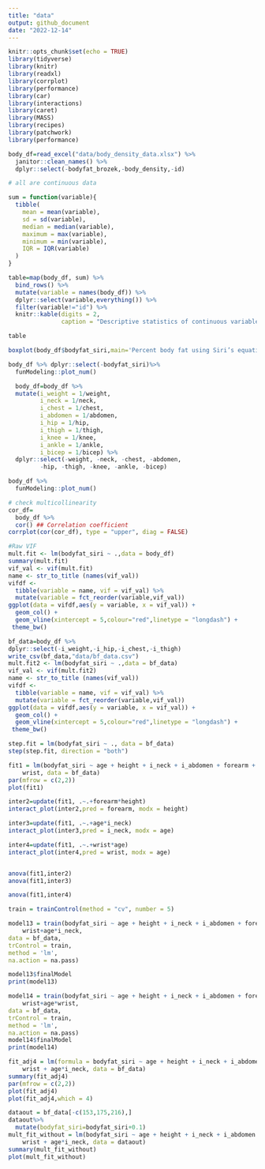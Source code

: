 ```yaml
---
title: "data"
output: github_document
date: "2022-12-14"
---
```


```r
knitr::opts_chunk$set(echo = TRUE)
library(tidyverse)
library(knitr)
library(readxl)
library(corrplot)
library(performance)
library(car)
library(interactions)
library(caret)
library(MASS)
library(recipes)
library(patchwork)
library(performance)
```


```r
body_df=read_excel("data/body_density_data.xlsx") %>%
  janitor::clean_names() %>%
  dplyr::select(-bodyfat_brozek,-body_density,-id)
```

```r
# all are continuous data

sum = function(variable){
  tibble(
    mean = mean(variable),
    sd = sd(variable),
    median = median(variable),
    maximum = max(variable),
    minimum = min(variable),
    IQR = IQR(variable)
  )
}

table=map(body_df, sum) %>% 
  bind_rows() %>% 
  mutate(variable = names(body_df)) %>% 
  dplyr::select(variable,everything()) %>% 
  filter(variable!="id") %>%
  knitr::kable(digits = 2, 
               caption = "Descriptive statistics of continuous variables") 

table
```


```r
boxplot(body_df$bodyfat_siri,main='Percent body fat using Siri’s equation')

```

```r
body_df %>% dplyr::select(-bodyfat_siri)%>%
  funModeling::plot_num()
```

```r
  body_df=body_df %>%
  mutate(i_weight = 1/weight,
         i_neck = 1/neck,
         i_chest = 1/chest,
         i_abdomen = 1/abdomen,
         i_hip = 1/hip,
         i_thigh = 1/thigh,
         i_knee = 1/knee,
         i_ankle = 1/ankle,
         i_bicep = 1/bicep) %>%
  dplyr::select(-weight, -neck, -chest, -abdomen,
         -hip, -thigh, -knee, -ankle, -bicep)
```

```r
body_df %>%
  funModeling::plot_num()


```

```r
# check multicollinearity
cor_df=
  body_df %>%
  cor() ## Correlation coefficient
corrplot(cor(cor_df), type = "upper", diag = FALSE)

```

```r

#Raw VIF
mult.fit <- lm(bodyfat_siri ~ .,data = body_df)
summary(mult.fit)
vif_val <- vif(mult.fit)
name <- str_to_title (names(vif_val))
vifdf <- 
  tibble(variable = name, vif = vif_val) %>%
  mutate(variable = fct_reorder(variable,vif_val))
ggplot(data = vifdf,aes(y = variable, x = vif_val)) +
  geom_col() +
  geom_vline(xintercept = 5,colour="red",linetype = "longdash") +
 theme_bw()

```


```r
bf_data=body_df %>%
dplyr::select(-i_weight,-i_hip,-i_chest,-i_thigh) 
write_csv(bf_data,"data/bf_data.csv")
mult.fit2 <- lm(bodyfat_siri ~ .,data = bf_data)
vif_val <- vif(mult.fit2)
name <- str_to_title (names(vif_val))
vifdf <- 
  tibble(variable = name, vif = vif_val) %>%
  mutate(variable = fct_reorder(variable,vif_val))
ggplot(data = vifdf,aes(y = variable, x = vif_val)) +
  geom_col() +
  geom_vline(xintercept = 5,colour="red",linetype = "longdash") +
 theme_bw()
```

```r
step.fit = lm(bodyfat_siri ~ ., data = bf_data)
step(step.fit, direction = "both")
```

```r
fit1 = lm(bodyfat_siri ~ age + height + i_neck + i_abdomen + forearm + 
    wrist, data = bf_data)
par(mfrow = c(2,2))
plot(fit1)
```

```r

inter2=update(fit1, .~.+forearm*height)
interact_plot(inter2,pred = forearm, modx = height) 

inter3=update(fit1, .~.+age*i_neck)
interact_plot(inter3,pred = i_neck, modx = age) 

inter4=update(fit1, .~.+wrist*age)
interact_plot(inter4,pred = wrist, modx = age) 


anova(fit1,inter2)
anova(fit1,inter3)

anova(fit1,inter4)


```

```r
train = trainControl(method = "cv", number = 5)

model13 = train(bodyfat_siri ~ age + height + i_neck + i_abdomen + forearm + 
    wrist+age*i_neck,
data = bf_data,
trControl = train,
method = 'lm',
na.action = na.pass)

model13$finalModel
print(model13)

model14 = train(bodyfat_siri ~ age + height + i_neck + i_abdomen + forearm + 
    wrist+age*wrist,
data = bf_data,
trControl = train,
method = 'lm',
na.action = na.pass)
model14$finalModel
print(model14)
```

```r
fit_adj4 = lm(formula = bodyfat_siri ~ age + height + i_neck + i_abdomen + forearm + 
    wrist + age*i_neck, data = bf_data)
summary(fit_adj4)
par(mfrow = c(2,2))
plot(fit_adj4)
plot(fit_adj4,which = 4)

dataout = bf_data[-c(153,175,216),]
dataout%>%
  mutate(bodyfat_siri=bodyfat_siri+0.1)
mult_fit_without = lm(bodyfat_siri ~ age + height + i_neck + i_abdomen + forearm + 
    wrist + age*i_neck, data = dataout)
summary(mult_fit_without)
plot(mult_fit_without)

```


